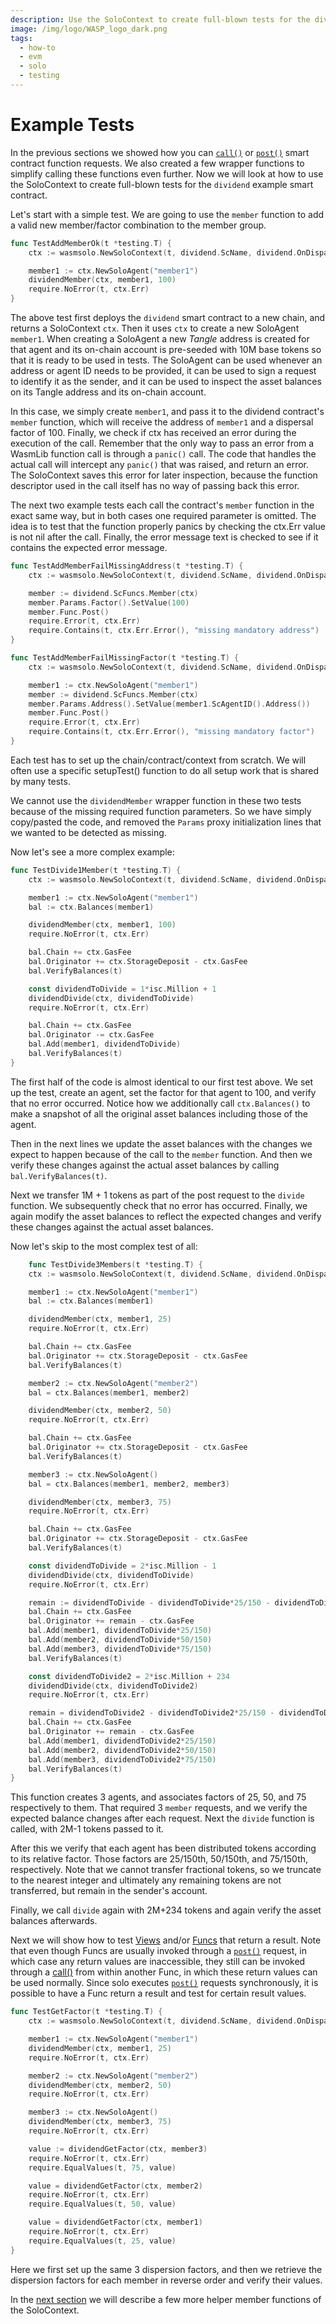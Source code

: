 ```yaml
---
description: Use the SoloContext to create full-blown tests for the dividend example smart contract.
image: /img/logo/WASP_logo_dark.png
tags:
  - how-to
  - evm
  - solo
  - testing
---
```



# Example Tests

In the previous sections we showed how you can [`call()`](../../schema/how-tos/call.mdx) or
[`post()`](../../schema/how-tos/post.mdx) smart contract function requests. We also created a few wrapper
functions to simplify calling these functions even further. Now we will look at how to use
the SoloContext to create full-blown tests for the `dividend` example smart contract.

Let's start with a simple test. We are going to use the `member` function to add a valid
new member/factor combination to the member group.

<Tabs groupId="language" queryString>

<TabItem value="go" label="Go">

```go
func TestAddMemberOk(t *testing.T) {
    ctx := wasmsolo.NewSoloContext(t, dividend.ScName, dividend.OnDispatch)

    member1 := ctx.NewSoloAgent("member1")
    dividendMember(ctx, member1, 100)
    require.NoError(t, ctx.Err)
}
```

</TabItem>
</Tabs>

The above test first deploys the `dividend` smart contract to a new chain, and returns a
SoloContext `ctx`. Then it uses `ctx` to create a new SoloAgent `member1`. When creating a
SoloAgent a new _Tangle_ address is created for that agent and its on-chain account is
pre-seeded with 10M base tokens so that it is ready to be used in tests. The SoloAgent can
be used whenever an address or agent ID needs to be provided, it can be used to sign a
request to identify it as the sender, and it can be used to inspect the asset balances on
its Tangle address and its on-chain account.

In this case, we simply create `member1`, and pass it to the dividend contract's `member`
function, which will receive the address of `member1` and a dispersal factor of 100.
Finally, we check if ctx has received an error during the execution of the call. Remember
that the only way to pass an error from a WasmLib function call is through a `panic()`
call. The code that handles the actual call will intercept any `panic()` that was raised,
and return an error. The SoloContext saves this error for later inspection, because the
function descriptor used in the call itself has no way of passing back this error.

The next two example tests each call the contract's `member` function in the exact same
way, but in both cases one required parameter is omitted. The idea is to test that the
function properly panics by checking the ctx.Err value is not nil after the call. Finally,
the error message text is checked to see if it contains the expected error message.

<Tabs groupId="language" queryString>

<TabItem value="go" label="Go">

```go
func TestAddMemberFailMissingAddress(t *testing.T) {
    ctx := wasmsolo.NewSoloContext(t, dividend.ScName, dividend.OnDispatch)

    member := dividend.ScFuncs.Member(ctx)
    member.Params.Factor().SetValue(100)
    member.Func.Post()
    require.Error(t, ctx.Err)
    require.Contains(t, ctx.Err.Error(), "missing mandatory address")
}

func TestAddMemberFailMissingFactor(t *testing.T) {
    ctx := wasmsolo.NewSoloContext(t, dividend.ScName, dividend.OnDispatch)

    member1 := ctx.NewSoloAgent("member1")
    member := dividend.ScFuncs.Member(ctx)
    member.Params.Address().SetValue(member1.ScAgentID().Address())
    member.Func.Post()
    require.Error(t, ctx.Err)
    require.Contains(t, ctx.Err.Error(), "missing mandatory factor")
}
```

</TabItem>
</Tabs>

Each test has to set up the chain/contract/context from scratch. We will often use a
specific setupTest() function to do all setup work that is shared by many tests.

We cannot use the `dividendMember` wrapper function in these two tests because of the
missing required function parameters. So we have simply copy/pasted the code, and removed
the `Params` proxy initialization lines that we wanted to be detected as missing.

Now let's see a more complex example:

<Tabs groupId="language" queryString>

<TabItem value="go" label="Go">

```go
func TestDivide1Member(t *testing.T) {
    ctx := wasmsolo.NewSoloContext(t, dividend.ScName, dividend.OnDispatch)

    member1 := ctx.NewSoloAgent("member1")
    bal := ctx.Balances(member1)

    dividendMember(ctx, member1, 100)
    require.NoError(t, ctx.Err)

    bal.Chain += ctx.GasFee
    bal.Originator += ctx.StorageDeposit - ctx.GasFee
    bal.VerifyBalances(t)

    const dividendToDivide = 1*isc.Million + 1
    dividendDivide(ctx, dividendToDivide)
    require.NoError(t, ctx.Err)

    bal.Chain += ctx.GasFee
    bal.Originator -= ctx.GasFee
    bal.Add(member1, dividendToDivide)
    bal.VerifyBalances(t)
}
```

</TabItem>
</Tabs>

The first half of the code is almost identical to our first test above. We set up the
test, create an agent, set the factor for that agent to 100, and verify that no error
occurred. Notice how we additionally call `ctx.Balances()` to make a snapshot of all the
original asset balances including those of the agent.

Then in the next lines we update the asset balances with the changes we expect to happen
because of the call to the `member` function. And then we verify these changes against the
actual asset balances by calling `bal.VerifyBalances(t)`.

Next we transfer 1M + 1 tokens as part of the post request to the `divide` function. We
subsequently check that no error has occurred. Finally, we again modify the asset balances
to reflect the expected changes and verify these changes against the actual asset
balances.

Now let's skip to the most complex test of all:

<Tabs groupId="language" queryString>

<TabItem value="go" label="Go">

```go
    func TestDivide3Members(t *testing.T) {
    ctx := wasmsolo.NewSoloContext(t, dividend.ScName, dividend.OnDispatch)

    member1 := ctx.NewSoloAgent("member1")
    bal := ctx.Balances(member1)

    dividendMember(ctx, member1, 25)
    require.NoError(t, ctx.Err)

    bal.Chain += ctx.GasFee
    bal.Originator += ctx.StorageDeposit - ctx.GasFee
    bal.VerifyBalances(t)

    member2 := ctx.NewSoloAgent("member2")
    bal = ctx.Balances(member1, member2)

    dividendMember(ctx, member2, 50)
    require.NoError(t, ctx.Err)

    bal.Chain += ctx.GasFee
    bal.Originator += ctx.StorageDeposit - ctx.GasFee
    bal.VerifyBalances(t)

    member3 := ctx.NewSoloAgent()
    bal = ctx.Balances(member1, member2, member3)

    dividendMember(ctx, member3, 75)
    require.NoError(t, ctx.Err)

    bal.Chain += ctx.GasFee
    bal.Originator += ctx.StorageDeposit - ctx.GasFee
    bal.VerifyBalances(t)

    const dividendToDivide = 2*isc.Million - 1
    dividendDivide(ctx, dividendToDivide)
    require.NoError(t, ctx.Err)

    remain := dividendToDivide - dividendToDivide*25/150 - dividendToDivide*50/150 - dividendToDivide*75/150
    bal.Chain += ctx.GasFee
    bal.Originator += remain - ctx.GasFee
    bal.Add(member1, dividendToDivide*25/150)
    bal.Add(member2, dividendToDivide*50/150)
    bal.Add(member3, dividendToDivide*75/150)
    bal.VerifyBalances(t)

    const dividendToDivide2 = 2*isc.Million + 234
    dividendDivide(ctx, dividendToDivide2)
    require.NoError(t, ctx.Err)

    remain = dividendToDivide2 - dividendToDivide2*25/150 - dividendToDivide2*50/150 - dividendToDivide2*75/150
    bal.Chain += ctx.GasFee
    bal.Originator += remain - ctx.GasFee
    bal.Add(member1, dividendToDivide2*25/150)
    bal.Add(member2, dividendToDivide2*50/150)
    bal.Add(member3, dividendToDivide2*75/150)
    bal.VerifyBalances(t)
}
```

</TabItem>
</Tabs>

This function creates 3 agents, and associates factors of 25, 50, and 75 respectively to
them. That required 3 `member` requests, and we verify the expected balance changes after
each request. Next the `divide` function is called, with 2M-1 tokens passed to it.

After this we verify that each agent has been distributed tokens according to its relative
factor. Those factors are 25/150th, 50/150th, and 75/150th, respectively. Note that we
cannot transfer fractional tokens, so we truncate to the nearest integer and ultimately
any remaining tokens are not transferred, but remain in the sender's account.

Finally, we call `divide` again with 2M+234 tokens and again verify the asset balances
afterwards.

Next we will show how to test [Views](../../schema/how-tos/views.mdx) and/or [Funcs](../../schema/how-tos/funcs.mdx) that return
a result. Note that even though Funcs are usually invoked through a [`post()`](../../schema/how-tos/post.mdx)
request, in which case any return values are inaccessible, they still can be invoked
through a [call()](../../schema/how-tos/call.mdx) from within another Func, in which these return values can
be used normally. Since solo executes [`post()`](../../schema/how-tos/post.mdx) requests synchronously, it is
possible to have a Func return a result and test for certain result values.

<Tabs groupId="language" queryString>

<TabItem value="go" label="Go">

```go
func TestGetFactor(t *testing.T) {
    ctx := wasmsolo.NewSoloContext(t, dividend.ScName, dividend.OnDispatch)

    member1 := ctx.NewSoloAgent("member1")
    dividendMember(ctx, member1, 25)
    require.NoError(t, ctx.Err)

    member2 := ctx.NewSoloAgent("member2")
    dividendMember(ctx, member2, 50)
    require.NoError(t, ctx.Err)

    member3 := ctx.NewSoloAgent()
    dividendMember(ctx, member3, 75)
    require.NoError(t, ctx.Err)

    value := dividendGetFactor(ctx, member3)
    require.NoError(t, ctx.Err)
    require.EqualValues(t, 75, value)

    value = dividendGetFactor(ctx, member2)
    require.NoError(t, ctx.Err)
    require.EqualValues(t, 50, value)

    value = dividendGetFactor(ctx, member1)
    require.NoError(t, ctx.Err)
    require.EqualValues(t, 25, value)
}
```

</TabItem>
</Tabs>

Here we first set up the same 3 dispersion factors, and then we retrieve the dispersion
factors for each member in reverse order and verify their values.

In the [next section](timelock.mdx) we will describe a few more helper member functions
of the SoloContext.
